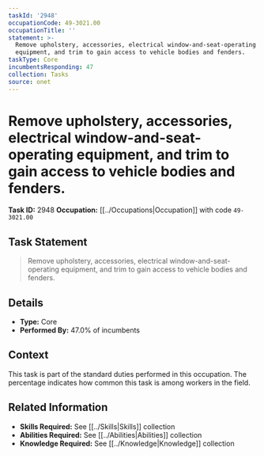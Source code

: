 ```yaml
---
taskId: '2948'
occupationCode: 49-3021.00
occupationTitle: ''
statement: >-
  Remove upholstery, accessories, electrical window-and-seat-operating
  equipment, and trim to gain access to vehicle bodies and fenders.
taskType: Core
incumbentsResponding: 47
collection: Tasks
source: onet
---
```

# Remove upholstery, accessories, electrical window-and-seat-operating equipment, and trim to gain access to vehicle bodies and fenders.

**Task ID:** 2948
**Occupation:** [[../Occupations|Occupation]] with code `49-3021.00`

## Task Statement

> Remove upholstery, accessories, electrical window-and-seat-operating equipment, and trim to gain access to vehicle bodies and fenders.

## Details

- **Type:** Core
- **Performed By:** 47.0% of incumbents

## Context

This task is part of the standard duties performed in this occupation. The percentage indicates how common this task is among workers in the field.

## Related Information

- **Skills Required:** See [[../Skills|Skills]] collection
- **Abilities Required:** See [[../Abilities|Abilities]] collection
- **Knowledge Required:** See [[../Knowledge|Knowledge]] collection
